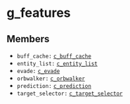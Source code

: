 # g_features

## Members

- `buff_cache:` [`c_buff_cache`](/classes/features/c_buff_cache)
- `entity_list:` [`c_entity_list`](/classes/features/c_entity_list)
- `evade:` [`c_evade`](/classes/features/c_evade)
- `orbwalker:` [`c_orbwalker`](/classes/features/c_orbwalker)
- `prediction:` [`c_prediction`](/classes/features/c_prediction)
- `target_selector:` [`c_target_selector`](/classes/features/c_target_selector)
